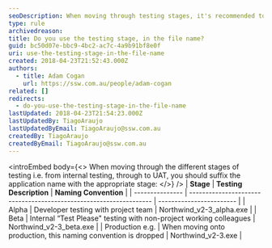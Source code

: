 ```yaml
---
seoDescription: When moving through testing stages, it's recommended to suffix application names with the appropriate stage.
type: rule
archivedreason:
title: Do you use the testing stage, in the file name?
guid: bc50d07e-bbc9-4bc2-ac7c-4a9b91bf8e0f
uri: use-the-testing-stage-in-the-file-name
created: 2018-04-23T21:52:43.000Z
authors:
  - title: Adam Cogan
    url: https://ssw.com.au/people/adam-cogan
related: []
redirects:
  - do-you-use-the-testing-stage-in-the-file-name
lastUpdated: 2018-04-23T21:54:23.000Z
lastUpdatedBy: TiagoAraujo
lastUpdatedByEmail: TiagoAraujo@ssw.com.au
createdBy: TiagoAraujo
createdByEmail: TiagoAraujo@ssw.com.au
---
```


<introEmbed
  body={<>
When moving through the different stages of testing i.e. from internal testing, through to UAT, you should suffix the application name with the appropriate stage:
  </>}
/>
| **Stage**       | **Testing Description**                                            | **Naming Convention**    |
| --------------- | ------------------------------------------------------------------ | ------------------------ |
| Alpha           | Developer testing with project team                                | Northwind_v2-3_alpha.exe |
| Beta            | Internal “Test Please" testing with non-project working colleagues | Northwind_v2-3_beta.exe  |
| Production e.g. | When moving onto production, this naming convention is dropped     | Northwind_v2-3.exe       |
